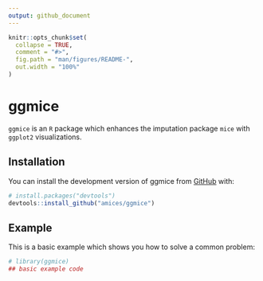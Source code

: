 ```yaml
---
output: github_document
---
```


<!-- README.md is generated from README.Rmd. Please edit that file and render with devtools::build_readme() -->

```r
knitr::opts_chunk$set(
  collapse = TRUE,
  comment = "#>",
  fig.path = "man/figures/README-",
  out.width = "100%"
)
```

# ggmice

<!-- badges: start -->
<!-- badges: end -->

`ggmice` is an `R` package which enhances the imputation package `mice` with `ggplot2` visualizations.

## Installation

You can install the development version of ggmice from [GitHub](https://github.com/) with:

``` r
# install.packages("devtools")
devtools::install_github("amices/ggmice")
```

## Example

This is a basic example which shows you how to solve a common problem:

```r
# library(ggmice)
## basic example code
```

